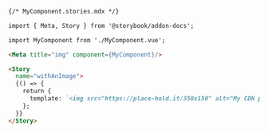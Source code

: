 ```md
{/* MyComponent.stories.mdx */}

import { Meta, Story } from '@storybook/addon-docs';

import MyComponent from './MyComponent.vue';

<Meta title="img" component={MyComponent}/>

<Story 
  name="withAnImage">
  {() => {
    return {
      template: `<img src="https://place-hold.it/350x150" alt="My CDN placeholder"/>`,
    };
  }}
</Story>
```